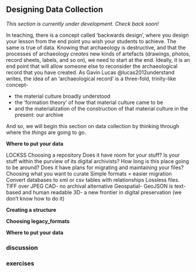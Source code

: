 ## Designing Data Collection

<div class="rmdcaution"> _This section is currently under development. Check back soon!_ </div>

In teaching, there is a concept called 'backwards design', where you design your lesson from the end point you wish your students to achieve. The same is true of data. Knowing that archaeology is destructive, and that the processes of archaeology _creates_ new kinds of artefacts (drawings, photos, record sheets, labels, and so on), we need to start at the end. Ideally, it is an end point that will allow someone else to reconsider the archaeological record that you have created. As Gavin Lucas @lucas2012understand writes, the idea of an 'archaeological record' is a three-fold, trinity-like concept-

- the material culture broadly understood
- the 'formation theory' of how that material culture came to be
- and the materialization of the construction of that material culture in the present: our archive

And so, we will begin this section on data collection by thinking through where the _things_ are going to go.

**Where to put your data**

LOCKSS
Choosing a repository
	Does it have room for your stuff?
	Is your stuff within the purview of its digital archivists?
	How long is this place going to be around?
	Does it have plans for migrating and maintaining your files?
Choosing what you want to curate
Simple formats = easier migration
    Convert databases to xml or csv tables with relationships
    Lossless files. TIFF over JPEG
    CAD- no archival alternative
    Geospatial- GeoJSON is text-based and human readable
    3D- a new frontier in digital preservation (we don’t know how to do it)

**Creating a structure**

**Choosing legacy_formats**

**Where to put your data**

### discussion

### exercises
